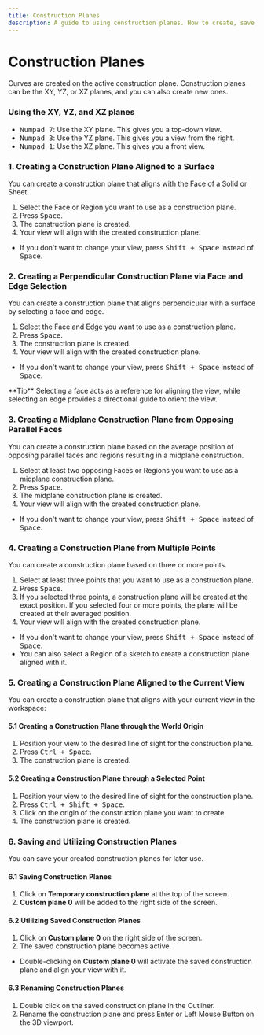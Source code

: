 ```yaml
---
title: Construction Planes
description: A guide to using construction planes. How to create, save, rename, reuse them.
---
```


# Construction Planes

Curves are created on the active construction plane. 
Construction planes can be the XY, YZ, or XZ planes, and you can also create new ones.

### Using the XY, YZ, and XZ planes

- <kbd>Numpad 7</kbd>: Use the XY plane. This gives you a top-down view.
- <kbd>Numpad 3</kbd>: Use the YZ plane. This gives you a view from the right.
- <kbd>Numpad 1</kbd>: Use the XZ plane. This gives you a front view.

### 1. Creating a Construction Plane Aligned to a Surface

You can create a construction plane that aligns with the Face of a Solid or Sheet. 

1. Select the Face or Region you want to use as a construction plane.
2. Press <kbd>Space</kbd>.
3. The construction plane is created.
4. Your view will align with the created construction plane.

- If you don't want to change your view, press <kbd>Shift + Space</kbd> instead of <kbd>Space</kbd>.

<VideoPlayer fileName="construction-plane-1"/>

### 2. Creating a Perpendicular Construction Plane via Face and Edge Selection

You can create a construction plane that aligns perpendicular with a surface by selecting a face and edge.

1. Select the Face and Edge you want to use as a construction plane.
2. Press <kbd>Space</kbd>.
3. The construction plane is created.
4. Your view will align with the created construction plane.

- If you don't want to change your view, press <kbd>Shift + Space</kbd> instead of <kbd>Space</kbd>.

<VideoPlayer fileName="construction-plane-6"/>

<Callout type="info" emoji="💡">
**Tip**
   Selecting a face acts as a reference for aligning the view, while selecting an edge provides a directional guide to orient the view.
</Callout>

### 3. Creating a Midplane Construction Plane from Opposing Parallel Faces

You can create a construction plane based on the average position of opposing parallel faces and regions resulting in a midplane construction.

1. Select at least two opposing Faces or Regions you want to use as a midplane construction plane.
2. Press <kbd>Space</kbd>.
3. The midplane construction plane is created.
4. Your view will align with the created construction plane. 

- If you don't want to change your view, press <kbd>Shift + Space</kbd> instead of <kbd>Space</kbd>.

<VideoPlayer fileName="construction-plane-2"/> 

### 4. Creating a Construction Plane from Multiple Points

You can create a construction plane based on three or more points.

1. Select at least three points that you want to use as a construction plane.
2. Press <kbd>Space</kbd>.
3. If you selected three points, a construction plane will be created at the exact position. If you selected four or more points, the plane will be created at their averaged position.
4. Your view will align with the created construction plane.

- If you don't want to change your view, press <kbd>Shift + Space</kbd> instead of <kbd>Space</kbd>.
- You can also select a Region of a sketch to create a construction plane aligned with it.

<VideoPlayer fileName="construction-plane-3"/>

### 5. Creating a Construction Plane Aligned to the Current View

You can create a construction plane that aligns with your current view in the workspace:

#### 5.1 Creating a Construction Plane through the World Origin

1. Position your view to the desired line of sight for the construction plane.
2. Press <kbd>Ctrl + Space</kbd>.
3. The construction plane is created.

<VideoPlayer fileName="construction-plane-4"/> 

#### 5.2 Creating a Construction Plane through a Selected Point

1. Position your view to the desired line of sight for the construction plane.
2. Press <kbd>Ctrl + Shift + Space</kbd>.
3. Click on the origin of the construction plane you want to create.
4. The construction plane is created.

<VideoPlayer fileName="construction-plane-5"/> 

### 6. Saving and Utilizing Construction Planes

You can save your created construction planes for later use.

#### 6.1 Saving Construction Planes

1. Click on **Temporary construction plane** at the top of the screen.
2. **Custom plane 0** will be added to the right side of the screen.

#### 6.2 Utilizing Saved Construction Planes

1. Click on **Custom plane 0** on the right side of the screen.
2. The saved construction plane becomes active.

- Double-clicking on **Custom plane 0** will activate the saved construction plane and align your view with it.

#### 6.3 Renaming Construction Planes

1. Double click on the saved construction plane in the Outliner. 
2. Rename the construction plane and press Enter or Left Mouse Button on the 3D viewport.
